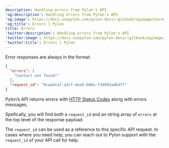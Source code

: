 ---
description: Handling errors from Pylon's API
'og:description': Handling errors from Pylon's API
'og:image': https://docs.usepylon.com/pylon-docs/~gitbook/ogimage/UsvvQodnXKoevRumfRET
'og:title': Errors | Pylon
title: Errors
'twitter:description': Handling errors from Pylon's API
'twitter:image': https://docs.usepylon.com/pylon-docs/~gitbook/ogimage/UsvvQodnXKoevRumfRET
'twitter:title': Errors | Pylon
---
Error responses are always in the format:

```json
{
  "errors": [
    "Contact not found!"
  ],
  "request_id": "0caedca7-a3cf-4ea5-b06e-f34093ad64ff"
}
```

Pylon’s API returns errors with [HTTP Status Codes](https://www.w3.org/Protocols/rfc2616/rfc2616-sec10.html) along with errors messages.

Spefically, you will find both a `request_id` and an string array of `errors` at the top level of the response payload.

The `request_id` can be used as a reference to this specific API request. In cases where you need help, you can reach out to Pylon support with the `request_id` of your API call for help.
